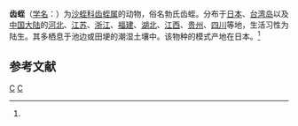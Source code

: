 {{Speciesbox
| taxon = Odontobdella blanchardi
| binomial_authority = (Oka, 1910)<ref name='id10320'>{{cite web| url =http://www.bioinfo.cn/db05/BjdwSpecies.php?action=view&id=10320| title =齿蛭| work =《中国动物物种编目数据库》| publisher =中国科学院微生物研究所| author =中国科学院动物研究所| accessdate =2009-04-16| deadurl =yes| archiveurl =https://web.archive.org/web/20160305040141/http://www.bioinfo.cn/db05/BjdwSpecies.php?action=view&id=10320| archivedate =2016-03-05}}</ref>
}}

'''齿蛭'''（[[学名|学名]]：{{lang|la|''Odontobdella blanchardi''}}）为[[沙蛭科|沙蛭科]][[齿蛭属|齿蛭属]]的动物，俗名勃氏齿蛭。分布于[[日本|日本]]、[[台湾岛|台湾岛]]以及[[中国大陆|中国大陆]]的[[河北|河北]]、[[江苏|江苏]]、[[浙江|浙江]]、[[福建|福建]]、[[湖北|湖北]]、[[江西|江西]]、[[贵州|贵州]]、[[四川|四川]]等地，生活习性为陆生。其多栖息于池边或田埂的潮湿土壤中。该物种的模式产地在日本。<ref name='id10320'/>

== 参考文献 ==
{{reflist}}

{{Taxonbar|from=Q11180435}}

[[Category:齿蛭属|C]]
[[Category:1910年描述的动物|C]]


{{环节动物小作品}}